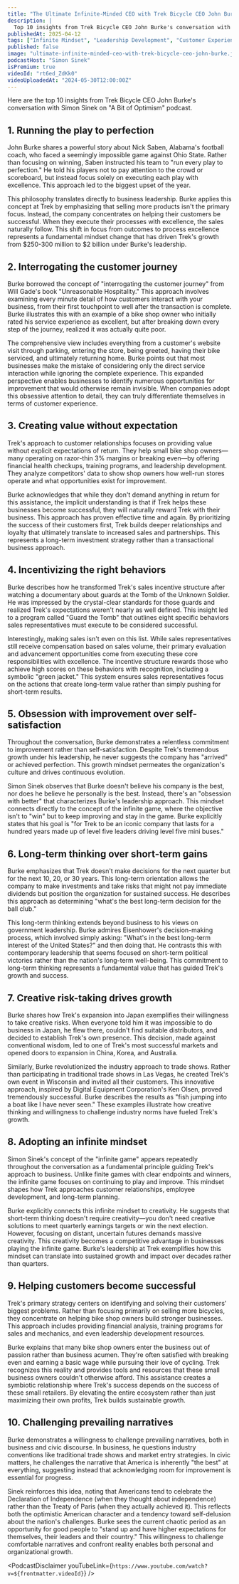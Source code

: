 ```yaml
---
title: "The Ultimate Infinite-Minded CEO with Trek Bicycle CEO John Burke | A Bit of Optimism Podcast"
description: |
  Top 10 insights from Trek Bicycle CEO John Burke's conversation with Simon Sinek on "A Bit of Optimism" podcast.
publishedAt: 2025-04-12
tags: ["Infinite Mindset", "Leadership Development", "Customer Experience"]
published: false
image: "ultimate-infinite-minded-ceo-with-trek-bicycle-ceo-john-burke.jpg"
podcastHost: "Simon Sinek"
isPremium: true
videoId: "rt6ed_ZdKk0"
videoUploadedAt: "2024-05-30T12:00:00Z"
---
```



<PodcastSummaryPageLayout frontmatter={frontmatter}>

Here are the top 10 insights from Trek Bicycle CEO John Burke's conversation with Simon Sinek on "A Bit of Optimism" podcast.

## 1. Running the play to perfection

John Burke shares a powerful story about Nick Saben, Alabama's football coach, who faced a seemingly impossible game against Ohio State. Rather than focusing on winning, Saben instructed his team to "run every play to perfection." He told his players not to pay attention to the crowd or scoreboard, but instead focus solely on executing each play with excellence. This approach led to the biggest upset of the year.

This philosophy translates directly to business leadership. Burke applies this concept at Trek by emphasizing that selling more products isn't the primary focus. Instead, the company concentrates on helping their customers be successful. When they execute their processes with excellence, the sales naturally follow. This shift in focus from outcomes to process excellence represents a fundamental mindset change that has driven Trek's growth from $250-300 million to $2 billion under Burke's leadership.

## 2. Interrogating the customer journey

Burke borrowed the concept of "interrogating the customer journey" from Will Gade's book "Unreasonable Hospitality." This approach involves examining every minute detail of how customers interact with your business, from their first touchpoint to well after the transaction is complete. Burke illustrates this with an example of a bike shop owner who initially rated his service experience as excellent, but after breaking down every step of the journey, realized it was actually quite poor.

The comprehensive view includes everything from a customer's website visit through parking, entering the store, being greeted, having their bike serviced, and ultimately returning home. Burke points out that most businesses make the mistake of considering only the direct service interaction while ignoring the complete experience. This expanded perspective enables businesses to identify numerous opportunities for improvement that would otherwise remain invisible. When companies adopt this obsessive attention to detail, they can truly differentiate themselves in terms of customer experience.

## 3. Creating value without expectation

Trek's approach to customer relationships focuses on providing value without explicit expectations of return. They help small bike shop owners—many operating on razor-thin 3% margins or breaking even—by offering financial health checkups, training programs, and leadership development. They analyze competitors' data to show shop owners how well-run stores operate and what opportunities exist for improvement.

Burke acknowledges that while they don't demand anything in return for this assistance, the implicit understanding is that if Trek helps these businesses become successful, they will naturally reward Trek with their business. This approach has proven effective time and again. By prioritizing the success of their customers first, Trek builds deeper relationships and loyalty that ultimately translate to increased sales and partnerships. This represents a long-term investment strategy rather than a transactional business approach.

## 4. Incentivizing the right behaviors

Burke describes how he transformed Trek's sales incentive structure after watching a documentary about guards at the Tomb of the Unknown Soldier. He was impressed by the crystal-clear standards for those guards and realized Trek's expectations weren't nearly as well defined. This insight led to a program called "Guard the Tomb" that outlines eight specific behaviors sales representatives must execute to be considered successful.

Interestingly, making sales isn't even on this list. While sales representatives still receive compensation based on sales volume, their primary evaluation and advancement opportunities come from executing these core responsibilities with excellence. The incentive structure rewards those who achieve high scores on these behaviors with recognition, including a symbolic "green jacket." This system ensures sales representatives focus on the actions that create long-term value rather than simply pushing for short-term results.

## 5. Obsession with improvement over self-satisfaction

Throughout the conversation, Burke demonstrates a relentless commitment to improvement rather than self-satisfaction. Despite Trek's tremendous growth under his leadership, he never suggests the company has "arrived" or achieved perfection. This growth mindset permeates the organization's culture and drives continuous evolution.

Simon Sinek observes that Burke doesn't believe his company is the best, nor does he believe he personally is the best. Instead, there's an "obsession with better" that characterizes Burke's leadership approach. This mindset connects directly to the concept of the infinite game, where the objective isn't to "win" but to keep improving and stay in the game. Burke explicitly states that his goal is "for Trek to be an iconic company that lasts for a hundred years made up of level five leaders driving level five mini buses."

## 6. Long-term thinking over short-term gains

Burke emphasizes that Trek doesn't make decisions for the next quarter but for the next 10, 20, or 30 years. This long-term orientation allows the company to make investments and take risks that might not pay immediate dividends but position the organization for sustained success. He describes this approach as determining "what's the best long-term decision for the ball club."

This long-term thinking extends beyond business to his views on government leadership. Burke admires Eisenhower's decision-making process, which involved simply asking: "What's in the best long-term interest of the United States?" and then doing that. He contrasts this with contemporary leadership that seems focused on short-term political victories rather than the nation's long-term well-being. This commitment to long-term thinking represents a fundamental value that has guided Trek's growth and success.

## 7. Creative risk-taking drives growth

Burke shares how Trek's expansion into Japan exemplifies their willingness to take creative risks. When everyone told him it was impossible to do business in Japan, he flew there, couldn't find suitable distributors, and decided to establish Trek's own presence. This decision, made against conventional wisdom, led to one of Trek's most successful markets and opened doors to expansion in China, Korea, and Australia.

Similarly, Burke revolutionized the industry approach to trade shows. Rather than participating in traditional trade shows in Las Vegas, he created Trek's own event in Wisconsin and invited all their customers. This innovative approach, inspired by Digital Equipment Corporation's Ken Olsen, proved tremendously successful. Burke describes the results as "fish jumping into a boat like I have never seen." These examples illustrate how creative thinking and willingness to challenge industry norms have fueled Trek's growth.

## 8. Adopting an infinite mindset

Simon Sinek's concept of the "infinite game" appears repeatedly throughout the conversation as a fundamental principle guiding Trek's approach to business. Unlike finite games with clear endpoints and winners, the infinite game focuses on continuing to play and improve. This mindset shapes how Trek approaches customer relationships, employee development, and long-term planning.

Burke explicitly connects this infinite mindset to creativity. He suggests that short-term thinking doesn't require creativity—you don't need creative solutions to meet quarterly earnings targets or win the next election. However, focusing on distant, uncertain futures demands massive creativity. This creativity becomes a competitive advantage in businesses playing the infinite game. Burke's leadership at Trek exemplifies how this mindset can translate into sustained growth and impact over decades rather than quarters.

## 9. Helping customers become successful

Trek's primary strategy centers on identifying and solving their customers' biggest problems. Rather than focusing primarily on selling more bicycles, they concentrate on helping bike shop owners build stronger businesses. This approach includes providing financial analysis, training programs for sales and mechanics, and even leadership development resources.

Burke explains that many bike shop owners enter the business out of passion rather than business acumen. They're often satisfied with breaking even and earning a basic wage while pursuing their love of cycling. Trek recognizes this reality and provides tools and resources that these small business owners couldn't otherwise afford. This assistance creates a symbiotic relationship where Trek's success depends on the success of these small retailers. By elevating the entire ecosystem rather than just maximizing their own profits, Trek builds sustainable growth.

## 10. Challenging prevailing narratives

Burke demonstrates a willingness to challenge prevailing narratives, both in business and civic discourse. In business, he questions industry conventions like traditional trade shows and market entry strategies. In civic matters, he challenges the narrative that America is inherently "the best" at everything, suggesting instead that acknowledging room for improvement is essential for progress.

Sinek reinforces this idea, noting that Americans tend to celebrate the Declaration of Independence (when they thought about independence) rather than the Treaty of Paris (when they actually achieved it). This reflects both the optimistic American character and a tendency toward self-delusion about the nation's challenges. Burke sees the current chaotic period as an opportunity for good people to "stand up and have higher expectations for themselves, their leaders and their country." This willingness to challenge comfortable narratives and confront reality enables both personal and organizational growth.

<PodcastDisclaimer
  youTubeLink={`https://www.youtube.com/watch?v=${frontmatter.videoId}`}
/>

</PodcastSummaryPageLayout>
